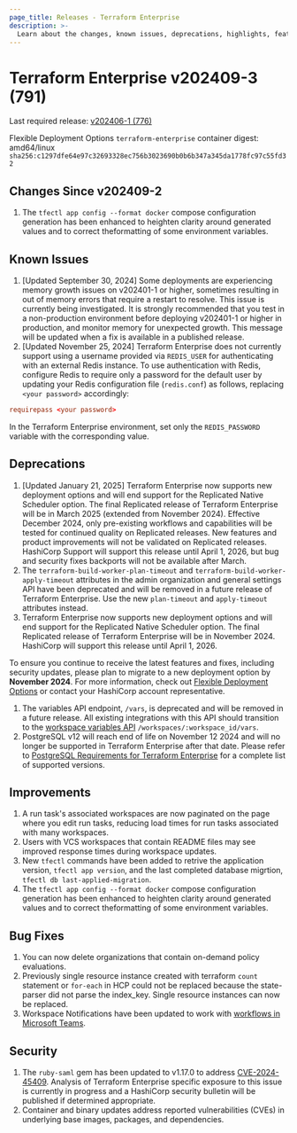 ```yaml
---
page_title: Releases - Terraform Enterprise
description: >-
  Learn about the changes, known issues, deprecations, highlights, features, improvements, bug fixes, and security fixes for the v202409-3 (791) release.
---
```


# Terraform Enterprise v202409-3 (791)

Last required release: [v202406-1 (776)](/terraform/enterprise/releases/2024/v202406-1)

Flexible Deployment Options `terraform-enterprise` container digest: amd64/linux `sha256:c1297dfe64e97c32693328ec756b3023690b0b6b347a345da1778fc97c55fd32`

## Changes Since v202409-2
1. The `tfectl app config --format docker` compose configuration generation has been enhanced to heighten clarity around generated values and to correct theformatting of some environment variables.

## Known Issues
1. [Updated September 30, 2024] Some deployments are experiencing memory growth issues on v202401-1 or higher, sometimes resulting in out of memory errors that require a restart to resolve. This issue is currently being investigated. It is strongly recommended that you test in a non-production environment before deploying v202401-1 or higher in production, and monitor memory for unexpected growth. This message will be updated when a fix is available in a published release.
2. [Updated November 25, 2024] Terraform Enterprise does not currently support using a username provided via `REDIS_USER` for authenticating with an external Redis instance.
To use authentication with Redis, configure Redis to require only a password for the default user by updating your Redis configuration file (`redis.conf`) as follows, replacing `<your password>` accordingly:
```redis.conf
requirepass <your password>
```
In the Terraform Enterprise environment, set only the `REDIS_PASSWORD` variable with the corresponding value.

## Deprecations

1. [Updated January 21, 2025] Terraform Enterprise now supports new deployment options and will end support for the Replicated Native Scheduler option.
   The final Replicated release of Terraform Enterprise will be in March 2025 (extended from November 2024). Effective December 2024,
   only pre-existing workflows and capabilities will be tested for continued quality on Replicated releases. New features and product
   improvements will not be validated on Replicated releases. HashiCorp Support will support this release until April 1, 2026, but
   bug and security fixes backports will not be available after March.
1. The `terraform-build-worker-plan-timeout` and `terraform-build-worker-apply-timeout` attributes in the admin organization and general settings API have been deprecated and will be removed in a future release of Terraform Enterprise. Use the new `plan-timeout` and `apply-timeout` attributes instead.
1. Terraform Enterprise now supports new deployment options and will end support for the Replicated Native Scheduler option. The final Replicated release of Terraform Enterprise will be in November 2024. HashiCorp will support this release until April 1, 2026.

  To ensure you continue to receive the latest features and fixes, including security updates, please plan to migrate to a new deployment option by **November 2024**. For more information, check out [Flexible Deployment Options](/terraform/enterprise/flexible-deployments/) or contact your HashiCorp account representative.
1. The variables API endpoint, `/vars`, is deprecated and will be removed in a future release. All existing integrations with this API should transition to the [workspace variables API](/terraform/cloud-docs/api-docs/workspace-variables) `/workspaces/:workspace_id/vars`.
1. PostgreSQL v12 will reach end of life on November 12 2024 and will no longer be supported in Terraform Enterprise after that date. Please refer to [PostgreSQL Requirements for Terraform Enterprise](/terraform/enterprise/flexible-deployments/install/requirements/data-storage/postgres-requirements) for a complete list of supported versions.


## Improvements

1. A run task's associated workspaces are now paginated on the page where you edit run tasks, reducing load times for run tasks associated with many workspaces.
1. Users with VCS workspaces that contain README files may see improved response times during workspace updates.
1. New `tfectl` commands have been added to retrive the application version, `tfectl app version`, and the last completed database migrtion, `tfectl db last-applied-migration`.
1. The `tfectl app config --format docker` compose configuration generation has been enhanced to heighten clarity around generated values and to correct theformatting of some environment variables.



## Bug Fixes

1. You can now delete organizations that contain on-demand policy evaluations.
1. Previously single resource instance created with terraform `count` statement or `for-each`  in HCP could not be replaced because the state-parser did not parse the index_key. Single resource instances can now be replaced.
1. Workspace Notifications have been updated to work with [workflows in Microsoft Teams](https://devblogs.microsoft.com/microsoft365dev/retirement-of-office-365-connectors-within-microsoft-teams/).


## Security

1. The `ruby-saml` gem has been updated to v1.17.0 to address [CVE-2024-45409](https://github.com/advisories/GHSA-jw9c-mfg7-9rx2). Analysis of Terraform Enterprise specific exposure to this issue is currently in progress and a HashiCorp security bulletin will be published if determined appropriate.
1. Container and binary updates address reported vulnerabilities (CVEs) in underlying base images, packages, and dependencies.
